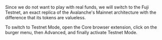 Since we do not want to play with real funds, we will switch to the Fuji Testnet, an exact replica of the Avalanche's Mainnet architecture with the difference that its tokens are valueless.

To switch to Testnet Mode, open the Core browser extension, click on the burger menu, then Advanced, and finally activate Testnet Mode.